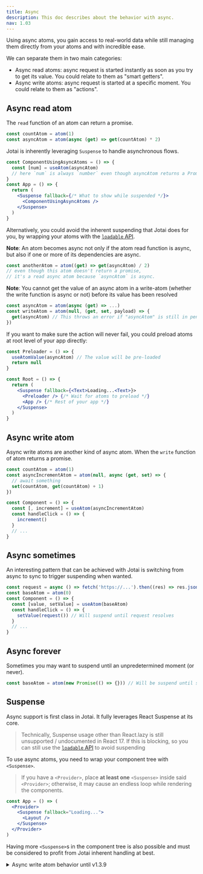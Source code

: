 ```yaml
---
title: Async
description: This doc describes about the behavior with async.
nav: 1.03
---
```


Using async atoms, you gain access to real-world data while still managing them directly from your atoms and with incredible ease.

We can separate them in two main categories:

- Async read atoms: async request is started instantly as soon as you try to get its value. You could relate to them as "smart getters".
- Async write atoms: async request is started at a specific moment. You could relate to them as "actions".

## Async read atom

The `read` function of an atom can return a promise.

```js
const countAtom = atom(1)
const asyncAtom = atom(async (get) => get(countAtom) * 2)
```

Jotai is inherently leveraging `Suspense` to handle asynchronous flows.

```jsx
const ComponentUsingAsyncAtoms = () => {
  const [num] = useAtom(asyncAtom)
  // here `num` is always `number` even though asyncAtom returns a Promise
}
const App = () => {
  return (
    <Suspense fallback={/* What to show while suspended */}>
      <ComponentUsingAsyncAtoms />
    </Suspense>
  )
}
```

Alternatively, you could avoid the inherent suspending that Jotai does for you, by wrapping your atoms with the [`loadable` API](../utils/loadable.mdx).

**Note**: An atom becomes async not only if the atom read function is async,
but also if one or more of its dependencies are async.

```js
const anotherAtom = atom((get) => get(asyncAtom) / 2)
// even though this atom doesn't return a promise,
// it's a read async atom because `asyncAtom` is async.
```

**Note**: You cannot get the value of an async atom in a write-atom (whether the write function is async or not) before its value has been resolved

```js
const asyncAtom = atom(async (get) => ...)
const writeAtom = atom(null, (get, set, payload) => {
  get(asyncAtom) // This throws an error if "asyncAtom" is still in pending state
})
```

If you want to make sure the action will never fail, you could preload atoms at root level of your app directly:

```jsx
const Preloader = () => {
  useAtomValue(asyncAtom) // The value will be pre-loaded
  return null
}

const Root = () => {
  return (
    <Suspense fallback={<Text>Loading...<Text>}>
      <Preloader /> {/* Wait for atoms to preload */}
      <App /> {/* Rest of your app */}
    </Suspense>
  )
}
```

## Async write atom

Async write atoms are another kind of async atom. When the `write` function of atom returns a promise.

```js
const countAtom = atom(1)
const asyncIncrementAtom = atom(null, async (get, set) => {
  // await something
  set(countAtom, get(countAtom) + 1)
})

const Component = () => {
  const [, increment] = useAtom(asyncIncrementAtom)
  const handleClick = () => {
    increment()
  }
  // ...
}
```

## Async sometimes

An interesting pattern that can be achieved with Jotai is switching from async to sync to trigger suspending when wanted.

```js
const request = async () => fetch('https://...').then((res) => res.json())
const baseAtom = atom(0)
const Component = () => {
  const [value, setValue] = useAtom(baseAtom)
  const handleClick = () => {
    setValue(request()) // Will suspend until request resolves
  }
  // ...
}
```

## Async forever

Sometimes you may want to suspend until an unpredetermined moment (or never).

```js
const baseAtom = atom(new Promise(() => {})) // Will be suspend until set otherwise
```

## Suspense

Async support is first class in Jotai. It fully leverages React Suspense at its core.

> Technically, Suspense usage other than React.lazy is still unsupported / undocumented in React 17. If this is blocking, so you can still use the [`loadable` API](../utils/loadable.mdx) to avoid suspending

To use async atoms, you need to wrap your component tree with `<Suspense>`.

> If you have a `<Provider>`, place **at least one** `<Suspense>` inside said `<Provider>`; otherwise, it may cause an endless loop while rendering the components.

```jsx
const App = () => (
  <Provider>
    <Suspense fallback="Loading...">
      <Layout />
    </Suspense>
  </Provider>
)
```

Having more `<Suspense>`s in the component tree is also possible and must be considered to profit from Jotai inherent handling at best.

<details>
<summary>Async write atom behavior until v1.3.9</summary>

(This is no longer the case since v1.4.0.)

### Triggering `Suspense` fallback of write atom

This section applies only for "async write atom" not "async read atom", which works differently with `Suspense`.

**A write atom will trigger the `Suspense` fallback if:**

    * the atom's write argument (2nd one) is async
    * the awaited call is made directly, and not from inside another containing function

This _will_ trigger the `Suspense` fallback:

```ts
const writeAtom = atom(null, async (get, set) => {
  const response = await new Promise<string>((resolve, _reject) => {
    setTimeout(() => {
      resolve('some returned value')
    }, 2000)
  })
  set(somePrimitiveAtom, 'The returned value is: ' + response)
})
```

This _will not_ trigger the `Suspense` fallback:

```ts
const writeAtom = atom(null, (get, set) => {
  const getResponse = async () => {
    const response = await new Promise<string>((resolve, _reject) => {
      setTimeout(() => {
        resolve('some returned value')
      }, 2000)
    })
    set(somePrimitiveAtom, 'The returned value is: ' + response)
  }
  getResponse()
})
```

But **_both_** of the above will still set `somePrimitiveAtom` to the correct values.

</details>

